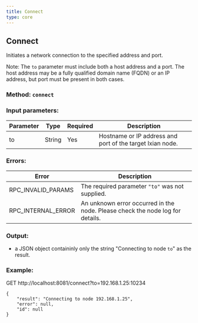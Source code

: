 ```yaml
---
title: Connect
type: core
---
```

## Connect
Initiates a network connection to the specified address and port.

Note: The `to` parameter must include both a host address and a port. The host address may be a fully qualified domain name (FQDN) or an IP address, but port must be present in both cases.

### Method: `connect`
### Input parameters:

| Parameter | Type | Required | Description |
| --- | --- | --- | --- |
| to | String | Yes | Hostname or IP address and port of the target Ixian node. |

### Errors:

| Error | Description |
| --- | --- |
| RPC_INVALID_PARAMS | The required parameter `"to"` was not supplied. |
| RPC_INTERNAL_ERROR | An unknown error occurred in the node. Please check the node log for details. |

### Output:
- a JSON object containinly only the string "Connecting to node `to`" as the result.

### Example:
GET http://localhost:8081/connect?to=192.168.1.25:10234
```
{
	"result": "Connecting to node 192.168.1.25",
	"error": null,
	"id": null
}
```